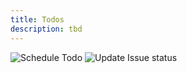 ```yaml
---
title: Todos
description: tbd
---
```



<Image 
  src={scheduleTodo} 
  alt='Schedule Todo' 
  width={800}
  />
<Image 
  src={updateIssueStatus} 
  alt='Update Issue status' 
  width={800}
  />